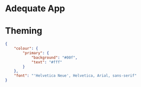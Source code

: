 ---
---

# Adequate App

# Theming

```json
{
    "colour": {
        "primary": {
            "background": "#00f",
            "text": "#fff"
        }
    },
    "font": "'Helvetica Neue', Helvetica, Arial, sans-serif"
}
```